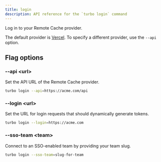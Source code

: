 ```yaml
---
title: login
description: API reference for the `turbo login` command
---
```


Log in to your Remote Cache provider.

The default provider is [Vercel](https://vercel.com/). To specify a different provider, use the `--api` option.

## Flag options

### --api \<url>

Set the API URL of the Remote Cache provider.

```bash title="Terminal"
turbo login --api=https://acme.com/api
```

### --login \<url>

Set the URL for login requests that should dynamically generate tokens.

```bash title="Terminal"
turbo login --login=https://acme.com
```

### --sso-team \<team>

Connect to an SSO-enabled team by providing your team slug.

```bash title="Terminal"
turbo login --sso-team=slug-for-team
```

